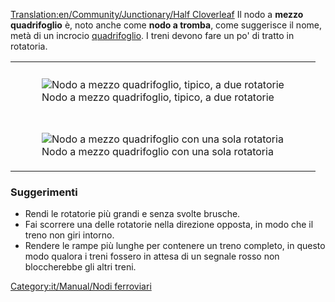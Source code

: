 [[Translation:en/Community/Junctionary/Half Cloverleaf]]
{{it/Community/Junctionary/Nodi ferroviari}}
{{it/Community/Junctionary/Requisiti nodo|Medio|1|1|2|1|1|0|0|0|1|1|3||I treni guasti bloccano un solo binario.|
*Può gestire una grande quantità di treni contemporaneamente.
*Bassissima probabilità di ingorghi.
*I treni devono rallentare per affrontare le pendenze.
*Rampa troppo corta. I treni entrano nella linea principale prima di aver lasciato il nodo. Ciò potrebbe causare problemi di traffico. (Non applicabile al design ad una rotatoria)
*I treni devono girare a sinistra per andare a destra. Ciò potrebbe portare a perdere i treni. (Può essere risolto usando [[it/Manual/Waypoint|waypoint]]). Questo non è più un problema con le versioni OpenTTD più recenti che utilizzano un pathfinder più avanzato.
}}
Il nodo a '''mezzo quadrifoglio''' è, noto anche come '''nodo a tromba''', come suggerisce il nome, metà di un incrocio [[it/Community/Junctionary/Quadrifoglio|quadrifoglio]]. I treni devono fare un po' di tratto in rotatoria.
{|style="border-collapse: separate; border: 0px; margin: auto;" cellspacing="10"
|style="padding:10px 10px 5px 10px;"|[[File:en/Community/Junctionary/3way halfcloverleaf.png|center|frame|Nodo a mezzo quadrifoglio, tipico, a due rotatorie]]
|-
|style="padding:10px 10px 5px 10px;"|[[File:en/Community/Junctionary/3way modhclover.png|center|frame|Nodo a mezzo quadrifoglio con una sola rotatoria]]
|}

=== Suggerimenti ===
* Rendi le rotatorie più grandi e senza svolte brusche.
* Fai scorrere una delle rotatorie nella direzione opposta, in modo che il treno non giri intorno.
* Rendere le rampe più lunghe per contenere un treno completo, in questo modo qualora i treni fossero in attesa di un segnale rosso non bloccherebbe gli altri treni.

[[Category:it/Manual/Nodi ferroviari]]